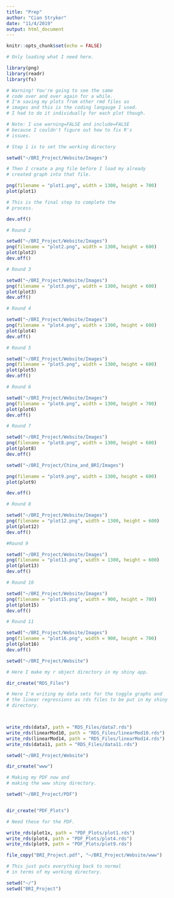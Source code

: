 ```yaml
---
title: "Prep"
author: "Cian Stryker"
date: "11/4/2019"
output: html_document
---
```


```r
knitr::opts_chunk$set(echo = FALSE)

# Only loading what I need here. 

library(png)
library(readr)
library(fs)
```

```r

# Warning! You're going to see the same
# code over and over again for a while. 
# I'm saving my plots from other rmd files as 
# images and this is the coding langauge I used. 
# I had to do it individually for each plot though. 

# Note: I use warning=FALSE and include=FALSE
# because I couldn't figure out how to fix R's
# issues.

# Step 1 is to set the working directory

setwd("~/BRI_Project/Website/Images")

# Then I create a png file before I load my already 
# created graph into that file.

png(filename = "plot1.png", width = 1300, height = 700)
plot(plot1)

# This is the final step to complete the 
# process. 

dev.off()
```

```r

# Round 2

setwd("~/BRI_Project/Website/Images")
png(filename = "plot2.png", width = 1300, height = 600)
plot(plot2)
dev.off()
```

```r

# Round 3

setwd("~/BRI_Project/Website/Images")
png(filename = "plot3.png", width = 1300, height = 600)
plot(plot3)
dev.off()
```

```r

# Round 4

setwd("~/BRI_Project/Website/Images")
png(filename = "plot4.png", width = 1300, height = 600)
plot(plot4)
dev.off()
```

```r

# Round 5

setwd("~/BRI_Project/Website/Images")
png(filename = "plot5.png", width = 1300, height = 600)
plot(plot5)
dev.off()

```

```r

# Round 6

setwd("~/BRI_Project/Website/Images")
png(filename = "plot6.png", width = 1300, height = 700)
plot(plot6)
dev.off()
```

```r

# Round 7

setwd("~/BRI_Project/Website/Images")
png(filename = "plot8.png", width = 1300, height = 600)
plot(plot8)
dev.off()
```

```r


setwd("~/BRI_Project/China_and_BRI/Images")

png(filename = "plot9.png", width = 1300, height = 600)
plot(plot9)

dev.off()
```

```r

# Round 8

setwd("~/BRI_Project/Website/Images")
png(filename = "plot12.png", width = 1300, height = 600)
plot(plot12)
dev.off()
```

```r

#Round 9

setwd("~/BRI_Project/Website/Images")
png(filename = "plot13.png", width = 1300, height = 600)
plot(plot13)
dev.off()
```

```r

# Round 10

setwd("~/BRI_Project/Website/Images")
png(filename = "plot15.png", width = 900, height = 700)
plot(plot15)
dev.off()
```

```r

# Round 11

setwd("~/BRI_Project/Website/Images")
png(filename = "plot16.png", width = 900, height = 700)
plot(plot16)
dev.off()
```


```r

setwd("~/BRI_Project/Website")

# Here I make my r object directory in my shiny app.

dir_create("RDS_Files")

# Here I'm writing my data sets for the toggle graphs and
# the linear regressions as rds files to be put in my shiny
# directory.



write_rds(data7, path = "RDS_Files/data7.rds")
write_rds(linearMod10, path = "RDS_Files/linearMod10.rds")
write_rds(linearMod14, path = "RDS_Files/linearMod14.rds")
write_rds(data11, path = "RDS_Files/data11.rds")


```

```r

setwd("~/BRI_Project/Website")

dir_create("www")

```

```r

# Making my PDF now and
# making the www shiny directory.

setwd("~/BRI_Project/PDF")


dir_create("PDF_Plots")

# Need these for the PDF.

write_rds(plot1x, path = "PDF_Plots/plot1.rds")
write_rds(plot4, path = "PDF_Plots/plot4.rds")
write_rds(plot9, path = "PDF_Plots/plot9.rds")

file_copy("BRI_Project.pdf", "~/BRI_Project/Website/www")

```




```r

# This just puts everything back to normal
# in terms of my working directory.

setwd("~/")
setwd("BRI_Project")
```

